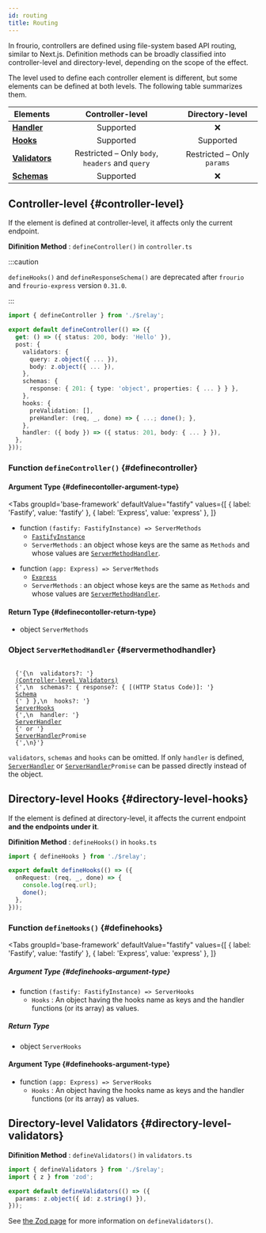 ```yaml
---
id: routing
title: Routing
---
```



In frourio, controllers are defined using file-system based API routing, similar to Next.js.
Definition methods can be broadly classified into controller-level and directory-level, depending on the scope of the effect.

The level used to define each controller element is different, but some elements can be defined at both levels.
The following table summarizes them.

| Elements                                         |                                        Controller-level                                         |                              Directory-level                               |
| ------------------------------------------------ | :---------------------------------------------------------------------------------------------: | :------------------------------------------------------------------------: |
| [**Handler**](/docs/reference/handler)           |                       <span class="badge badge--success">Supported</span>                       |                                    :x:                                     |
| [**Hooks**](/docs/reference/hooks)               |                       <span class="badge badge--success">Supported</span>                       |            <span class="badge badge--success">Supported</span>             |
| [**Validators**](/docs/reference/validation/zod) | <span class="badge badge--warning">Restricted</span> &ndash; Only `body`, `headers` and `query` | <span class="badge badge--warning">Restricted</span> &ndash; Only `params` |
| [**Schemas**](/docs/reference/responseSchema)    |                       <span class="badge badge--success">Supported</span>                       |                                    :x:                                     |

## Controller-level {#controller-level}

If the element is defined at controller-level, it affects only the current endpoint.

**Difinition Method** : `defineController()` in `controller.ts`

:::caution

`defineHooks()` and `defineResponseSchema()` are deprecated after `frourio` and `frourio-express` version `0.31.0`.

:::

```ts title='controller.ts'
import { defineController } from './$relay';

export default defineController(() => ({
  get: () => ({ status: 200, body: 'Hello' }),
  post: {
    validators: {
      query: z.object({ ... }),
      body: z.object({ ... }),
    },
    schemas: {
      response: { 201: { type: 'object', properties: { ... } } },
    },
    hooks: {
      preValidation: [],
      preHandler: (req, _, done) => { ...; done(); },
    },
    handler: ({ body }) => ({ status: 201, body: { ... } }),
  },
}));
```

### Function `defineController()` {#definecontroller}

#### Argument Type {#definecontoller-argument-type}

<Tabs
  groupId='base-framework'
  defaultValue="fastify"
  values={[
    { label: 'Fastify', value: 'fastify' },
    { label: 'Express', value: 'express' },
  ]}
>
<TabItem value="fastify">

- function `(fastify: FastifyInstance) => ServerMethods`
  - [`FastifyInstance`](https://www.fastify.io/docs/latest/Reference/TypeScript/#fastifyfastifyinstancerawserver-rawrequest-requestgeneric-logger)
  - `ServerMethods` : an object whose keys are the same as `Methods` and whose values are [`ServerMethodHandler`](#servermethodhandler).

</TabItem>
<TabItem value="express">

- function `(app: Express) => ServerMethods`
  - [`Express`](https://expressjs.com/en/4x/api.html)
  - `ServerMethods` : an object whose keys are the same as `Methods` and whose values are [`ServerMethodHandler`](#servermethodhandler).

</TabItem>
</Tabs>

#### Return Type {#definecontoller-return-type}

- object `ServerMethods`

### Object `ServerMethodHandler` {#servermethodhandler}

<code>
  {'{\n  validators?: '}
  <a href="/docs/reference/validation/zod#controller-level">(Controller-level Validators)</a>
  {',\n  schemas?: { response?: { [(HTTP Status Code)]: '}
  <a href="https://github.com/fastify/fast-json-stringify/blob/master/types/index.d.ts">Schema</a>
  {' } },\n  hooks?: '}
  <a href="/docs/reference/hooks#serverhooks">ServerHooks</a>
  {',\n  handler: '}
  <a href="/docs/reference/handler#serverhandler">ServerHandler</a>
  {' or '}
  <a href="/docs/reference/handler#serverhandler">ServerHandler</a>Promise
  {',\n}'}
</code>

`validators`, `schemas` and `hooks` can be omitted.
If only `handler` is defined, [`ServerHandler`](/docs/reference/handler#serverhandler) or <code><a href="/docs/reference/handler#serverhandler">ServerHandler</a>Promise</code> can be passed directly instead of the object.

## Directory-level Hooks {#directory-level-hooks}

If the element is defined at directory-level, it affects the current endpoint **and the endpoints under it**.

**Difinition Method** : `defineHooks()` in `hooks.ts`

```ts title='hooks.ts'
import { defineHooks } from './$relay';

export default defineHooks(() => ({
  onRequest: (req, _, done) => {
    console.log(req.url);
    done();
  },
}));
```

### Function `defineHooks()` {#definehooks}

<Tabs
  groupId='base-framework'
  defaultValue="fastify"
  values={[
    { label: 'Fastify', value: 'fastify' },
    { label: 'Express', value: 'express' },
  ]}
>
<TabItem value="fastify">

##### Argument Type {#definehooks-argument-type}

- function `(fastify: FastifyInstance) => ServerHooks`
  - `Hooks` : An object having the hooks name as keys and the handler functions (or its array) as values.

##### Return Type

- object `ServerHooks`

</TabItem>
<TabItem value="express">

#### Argument Type {#definehooks-argument-type}

- function `(app: Express) => ServerHooks`
  - `Hooks` : An object having the hooks name as keys and the handler functions (or its array) as values.

</TabItem>
</Tabs>

## Directory-level Validators {#directory-level-validators}

**Difinition Method** : `defineValidators()` in `validators.ts`

```ts title='validators.ts'
import { defineValidators } from './$relay';
import { z } from 'zod';

export default defineValidators(() => ({
  params: z.object({ id: z.string() }),
}));
```

See [the Zod page](/docs/reference/validation/zod#definevalidators) for more information on `defineValidators()`.
